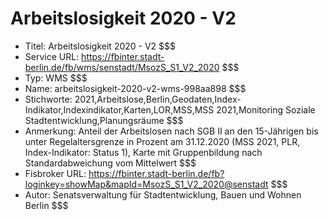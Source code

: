 # Arbeitslosigkeit 2020 - V2
- Titel: Arbeitslosigkeit 2020 - V2 $$$
- Service URL: https://fbinter.stadt-berlin.de/fb/wms/senstadt/MsozS_S1_V2_2020 $$$
- Typ: WMS $$$
- Name: arbeitslosigkeit-2020-v2-wms-998aa898 $$$
- Stichworte: 2021,Arbeitslose,Berlin,Geodaten,Index-Indikator,Indexindikator,Karten,LOR,MSS,MSS 2021,Monitoring Soziale Stadtentwicklung,Planungsräume $$$
- Anmerkung: Anteil der Arbeitslosen nach SGB II an den 15-Jährigen bis unter Regelaltersgrenze in Prozent am 31.12.2020 (MSS 2021, PLR, Index-Indikator: Status 1), Karte mit Gruppenbildung nach Standardabweichung vom Mittelwert $$$
- Fisbroker URL: https://fbinter.stadt-berlin.de/fb?loginkey=showMap&mapId=MsozS_S1_V2_2020@senstadt $$$
- Autor: Senatsverwaltung für Stadtentwicklung, Bauen und Wohnen Berlin $$$
